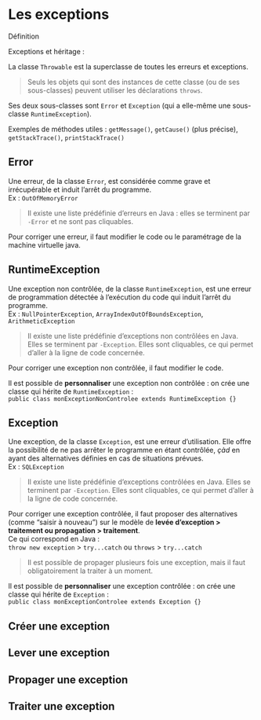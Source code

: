 # Les exceptions {#les-exceptions}

Définition

Exceptions et héritage :

La classe `Throwable` est la superclasse de toutes les erreurs et exceptions.  

> Seuls les objets qui sont des instances de cette classe (ou de ses sous-classes) peuvent utiliser les déclarations `throws`.

Ses deux sous-classes sont `Error` et `Exception` (qui a elle-même une sous-classe `RuntimeException`).

Exemples de méthodes utiles : `getMessage()`, `getCause()` (plus précise), `getStackTrace()`,  	`printStackTrace()`

## Error

Une erreur, de la classe `Error`, est considérée comme grave et irrécupérable et induit l'arrêt du programme.  
Ex : `OutOfMemoryError`

> Il existe une liste prédéfinie d'erreurs en Java : elles se terminent par `-Error` et ne sont pas cliquables.

Pour corriger une erreur, il faut modifier le code ou le paramétrage de la machine virtuelle java.

## RuntimeException

Une exception non contrôlée, de la classe `RuntimeException`, est une erreur de programmation détectée à l'exécution du code qui induit l'arrêt du programme.  
Ex : `NullPointerException`, `ArrayIndexOutOfBoundsException`, `ArithmeticException`

> Il existe une liste prédéfinie d'exceptions non contrôlées en Java. Elles se terminent par `-Exception`. Elles sont cliquables, ce qui permet d'aller à la ligne de code concernée.

Pour corriger une exception non contrôlée, il faut modifier le code.

Il est possible de **personnaliser** une exception non contrôlée : on crée une classe qui hérite de `RuntimeException` :  
`public class monExceptionNonControlee extends RuntimeException {}`

## Exception

Une exception, de la classe `Exception`, est une erreur d'utilisation. Elle offre la possibilité de ne pas arrêter le programme en étant contrôlée, *çàd* en ayant des alternatives définies en cas de situations prévues.  
Ex : `SQLException`

> Il existe une liste prédéfinie d'exceptions contrôlées en Java. Elles se terminent par `-Exception`. Elles sont cliquables, ce qui permet d'aller à la ligne de code concernée.

Pour corriger une exception contrôlée, il faut proposer des alternatives (comme "saisir à nouveau") sur le modèle de **levée d'exception > traitement ou propagation > traitement**.  
Ce qui correspond en Java :  
`throw new exception` > `try...catch` ou `throws` > `try...catch`

> Il est possible de propager plusieurs fois une exception, mais il faut obligatoirement la traiter à un moment.

Il est possible de **personnaliser** une exception contrôlée : on crée une classe qui hérite de `Exception` :  
`public class monExceptionControlee extends Exception {}`

## Créer une exception

## Lever une exception

## Propager une exception

## Traiter une exception